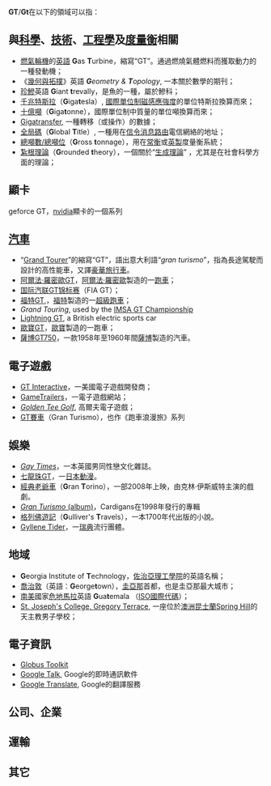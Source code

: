 '''GT'''/'''Gt'''在以下的領域可以指：
==與[[科學|科學]]、[[技術|技術]]、[[工程學|工程學]]及[[度量衡|度量衡]]相關==
*[[燃氣輪機|燃氣輪機]]的[[英語|英語]] '''G'''as '''T'''urbine，縮寫“GT”。通過燃燒氣體燃料而獲取動力的一種發動機；
*《[[幾何與拓撲|幾何與拓撲]]》英語 '''''G'''eometry & '''T'''opology'', 一本關於數學的期刊；
*[[珍鰺|珍鰺]]英語 '''G'''iant '''t'''revally，是魚的一種，屬於鰺科；
*[[特斯拉|千兆特斯拉]]（'''G'''iga'''t'''esla）, [[國際單位制|國際單位制]][[磁感應強度|磁感應強度]]的單位特斯拉換算而來；
*[[噸|十億噸]]（'''G'''iga'''t'''onne），國際單位制中質量的單位噸換算而來；
*[[Gigatransfer|Gigatransfer]], 一種轉移（或操作）的數據；
*[[全局碼|全局碼]]（'''G'''lobal '''T'''itle）, 一種用在[[信令消息路由|信令消息路由]]電信網絡的地址；
*[[總噸數|總噸數/總噸位]]（'''G'''ross '''t'''onnage），用在[[常衡|常衡]]或[[英製|英製]]度量衡系統；
*[[紮根理論|紮根理論]]（'''G'''rounded '''t'''heory），一個關於“[[生成理論|生成理論]]” ，尤其是在社會科學方面的理論；
==顯卡==
geforce GT，[[英伟达|nvidia]]顯卡的一個系列

==[[汽車|汽車]]==
* “[[Grand_Tourer|Grand Tourer]]”的縮寫“GT”，語出意大利語“''gran turismo''”，指為長途駕駛而設計的高性能車，又譯[[豪華旅行車|豪華旅行車]]。
* [[阿爾法·羅密歐GT|阿爾法·羅密歐GT]]，[[阿爾法·羅密歐|阿爾法·羅密歐]]製造的一[[跑車|跑車]]；
* [[国际汽联GT锦标赛|国际汽联GT锦标赛]]（FIA GT）；
* [[福特GT|福特GT]],，[[福特汽車|福特]]製造的一[[超級跑車|超級跑車]]；
* ''Grand Touring'', used by the [[IMSA_GT_Championship|IMSA GT Championship]]
* [[Lightning_GT|Lightning GT]], a British electric sports car
* [[歐寶GT|歐寶GT]]，[[歐寶|歐寶]]製造的一跑車；
* [[薩博GT750|薩博GT750]]，一款1958年至1960年間[[薩博|薩博]]製造的汽車。

==電子遊戲==
* [[GT_Interactive|GT Interactive]]，一美國電子遊戲開發商；
* [[GameTrailers|GameTrailers]]，一電子遊戲網站；
* ''[[Golden_Tee_Golf|Golden Tee Golf]]'', 高爾夫電子遊戲；
* [[GT賽車|GT賽車]]（Gran Turismo），也作《跑車浪漫旅》系列
==娛樂==
*''[[Gay_Times|Gay Times]]''，一本英國男同性戀文化雜誌。
*[[七龍珠GT|七龍珠GT]]，一[[日本動漫|日本動漫]]。
*[[經典老爺車|經典老爺車]]（'''G'''ran '''T'''orino），一部2008年上映，由克林·伊斯威特主演的戲劇。
*[[Gran_Turismo_(album)|''Gran Turismo'' (album)]]，Cardigans在1998年發行的專輯
*[[格列佛遊記|格列佛遊記]]（'''G'''ulliver's '''T'''ravels），一本1700年代出版的小說。
*[[Gyllene_Tider|Gyllene Tider]]，一[[瑞典|瑞典]]流行團體。

==地域==
*'''G'''eorgia Institute of '''T'''echnology，[[佐治亞理工學院|佐治亞理工學院]]的英語名稱；
*[[喬治敦|喬治敦]]（英語：'''G'''eorge'''t'''own），[[圭亞那|圭亞那]]首都，也是圭亞那最大城市；
*[[南美洲|南美]]國家[[危地馬拉|危地馬拉]]英語 '''G'''ua'''t'''emala （[[ISO國際代碼|ISO國際代碼]]）；
*[[St._Joseph's_College,_Gregory_Terrace|St. Joseph's College, Gregory Terrace]], 一座位於[[澳洲|澳洲]][[昆士蘭|昆士蘭]][[Spring_Hill|Spring Hill]]的天主教男子學校；

==電子資訊==
*[[Globus_Toolkit|Globus Toolkit]]
*[[Google_Talk|Google Talk]], Google的即時通訊軟件
*[[Google_Translate|Google Translate]], Google的翻譯服務

==公司、企業==
==運輸==
==其它==

{{disambig|Cat=二字拉丁字母缩写消歧义}}